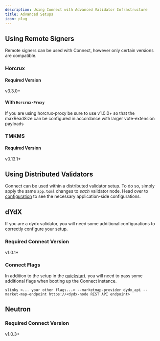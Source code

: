```yaml
---
description: Using Connect with Advanced Validator Infrastructure
title: Advanced Setups
icon: plug
---
```


## Using Remote Signers <Icon icon="key-skeleton-left-right" />

Remote signers can be used with Connect, however only certain versions are compatible.

### Horcrux

#### Required Version

v3.3.0+

#### With `Horcrux-Proxy`

If you are using horcrux-proxy be sure to use v1.0.0+ so that the maxReadSize can be configured in accordance with larger vote-extension payloads

### TMKMS

#### Required Version
v0.13.1+


## Using Distributed Validators <Icon icon="network-wired" />

Connect can be used within a distributed validator setup. To do so, simply apply the same `app.toml` changes to _each_ validator node.
Head over to [configuration](configuration#application) to see the necessary application-side configurations.


## dYdX

If you are a dydx validator, you will need some additional configurations to correctly configure your setup.

### Required Connect Version
v1.0.1+

### Connect Flags
In addition to the setup in the [quickstart](quickstart), you will need to pass some additional flags when booting up the Connect instance.

```shell
slinky <... your other flags...> --marketmap-provider dydx_api --market-map-endpoint https://<dydx-node REST API endpoint>
```

## Neutron

### Required Connect Version
v1.0.3+